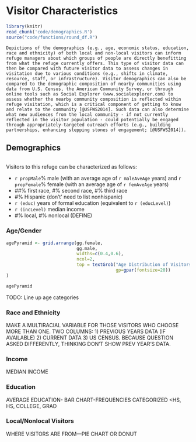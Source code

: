 # Visitor Characteristics{-}

```r
library(knitr)
read_chunk('code/demographics.R')
source("code/functions/round_df.R")
```

```block2
Depictions of the demographics (e.g., age, economic status, education, race and ethnicity) of both local and non-local visitors can inform refuge managers about which groups of people are directly benefitting from what the refuge currently offers. This type of visitor data can then be compared with future visitor data to assess changes in visitation due to various conditions (e.g., shifts in climate, resource, staff, or infrastructure). Visitor demographics can also be compared to the demographic composition of nearby communities using data from U.S. Census, the American Community Survey, or through online tools such as Social Explorer (www.socialexplorer.com) to assess whether the nearby community composition is reflected within refuge visitation, which is a critical component of getting to know and relate to the community [@USFWS2014]. Such data can also determine what new audiences from the local community - if not currently reflected in the visitor population - could potentially be engaged through appropriately-targeted outreach efforts (e.g., building partnerships, enhancing stepping stones of engagement; [@USFWS2014]).
```

## Demographics{-}
```r
```

Visitors to this refuge can be characterized as follows: 

- `r propMale`% male (with an average age of `r maleAveAge` years) and `r propFemale`% female (with an average age of `r femAveAge` years)
- ##% first race, #% second race, #% third race
- #% Hispanic (don’t’ need to list nonhispanic)
- `r (educ)` years of formal education (equivalent to `r (educLevel)`)
- `r (incLevel)` median income
- #% local, #% nonlocal (DEFINE)
	

### Age/Gender

```r
agePyramid <- grid.arrange(gg.female,
                           gg.male,
                           widths=c(0.4,0.6),
                           ncol=2,
                           top = textGrob("Age Distribution of Visitors to this Refuge",
                                          gp=gpar(fontsize=20))
)

agePyramid
```

TODO: Line up age categories

### Race and Ethnicity
MAKE A MULTIRACIAL VARIABLE FOR THOSE VISITORS WHO CHOOSE MORE THAN ONE. TWO COLUMNS: 1) PREVIOUS YEARS DATA (IF AVAILABLE) 2) CURRENT DATA 3) US CENSUS. BECAUSE QUESTION ASKED DIFFERENTLY, THINKING DON’T SHOW PREV YEAR’S DATA.

### Income

MEDIAN INCOME

### Education

AVERAGE EDUCATION-
BAR CHART-FREQUENCIES CATEGORIZED
<HS, HS, COLLEGE, GRAD


### Local/Nonlocal Visitors

WHERE VISITORS ARE FROM—PIE CHART OR DONUT


